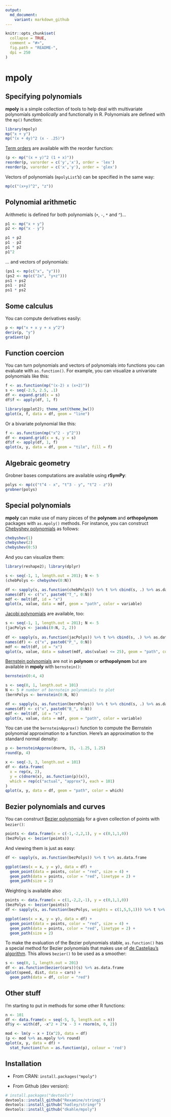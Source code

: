 ```yaml
---
output:
  md_document:
    variant: markdown_github
---
```


<!-- README.md is generated from README.Rmd. Please edit that file -->

```r

knitr::opts_chunk$set(
  collapse = TRUE,
  comment = "#>",
  fig.path = "README-",
  dpi = 250
)
```

# mpoly

## Specifying polynomials

__mpoly__ is a simple collection of tools to help deal with multivariate polynomials _symbolically_ and functionally in R.  Polynomials are defined with the `mp()` function:

```r
library(mpoly)
mp("x + y")
mp("(x + 4y)^2 (x - .25)")
```

[Term orders](http://en.wikipedia.org/wiki/Lexicographical_order#Monomials) are available with the reorder function:
```r
(p <- mp("(x + y)^2 (1 + x)"))
reorder(p, varorder = c('y','x'), order = 'lex')
reorder(p, varorder = c('x','y'), order = 'glex')
```

Vectors of polynomials (`mpolyList`'s) can be specified in the same way:
```r
mp(c("(x+y)^2", "z"))
```

## Polynomial arithmetic

Arithmetic is defined for both polynomials (`+`, `-`, `*` and `^`)...
```r
p1 <- mp("x + y")
p2 <- mp("x - y")

p1 + p2
p1 - p2
p1 * p2
p1^2
```

... and vectors of polynomials:
```r
(ps1 <- mp(c("x", "y")))
(ps2 <- mp(c("2x", "y+z")))
ps1 + ps2
ps1 - ps2
ps1 * ps2
```


## Some calculus

You can compute derivatives easily:
```r
p <- mp("x + x y + x y^2")
deriv(p, "y")
gradient(p)
```


## Function coercion

You can turn polynomials and vectors of polynomials into functions you can evaluate with `as.function()`.  For example, you can visualize a univariate polynomials like this:
```r
f <- as.function(mp("(x-2) x (x+2)"))
s <- seq(-2.5, 2.5, .1)
df <- expand.grid(x = s)
df$f <- apply(df, 1, f)

library(ggplot2); theme_set(theme_bw())
qplot(x, f, data = df, geom = "line")
```


Or a bivariate polynomial like this:
```r
f <- as.function(mp("x^2 - y^2")) 
df <- expand.grid(x = s, y = s)
df$f <- apply(df, 1, f)
qplot(x, y, data = df, geom = "tile", fill = f)
```

## Algebraic geometry

Grobner bases computations are available using __rSymPy__:

```r
polys <- mp(c("t^4 - x", "t^3 - y", "t^2 - z"))
grobner(polys)
```


## Special polynomials

__mpoly__ can make use of many pieces of the __polynom__ and __orthopolynom__ packages with `as.mpoly()` methods.  For instance, you can construct [Chebyshev polynomials](http://en.wikipedia.org/wiki/Chebyshev_polynomials) as follows:
```r
chebyshev(1)
chebyshev(2)
chebyshev(0:5)
```

And you can visualize them:
```r
library(reshape2); library(dplyr)

s <- seq(-1, 1, length.out = 201); N <- 5
(chebPolys <- chebyshev(0:N))

df <- sapply(s, as.function(chebPolys)) %>% t %>% cbind(s, .) %>% as.data.frame
names(df) <- c("x", paste0("T_", 0:N))
mdf <- melt(df, id = "x")
qplot(x, value, data = mdf, geom = "path", color = variable)
```

[Jacobi polynomials](http://en.wikipedia.org/wiki/Jacobi_polynomials) are available, too:
```r
s <- seq(-1, 1, length.out = 201); N <- 5
(jacPolys <- jacobi(0:N, 2, 2))
 
df <- sapply(s, as.function(jacPolys)) %>% t %>% cbind(s, .) %>% as.data.frame
names(df) <- c("x", paste0("P_", 0:N))
mdf <- melt(df, id = "x")
qplot(x, value, data = subset(mdf, abs(value) <= 25), geom = "path", color = variable)
```



[Bernstein polynomials](http://en.wikipedia.org/wiki/Bernstein_polynomial) are not in __polynom__ or __orthopolynom__ but are available in __mpoly__ with `bernstein()`:
```r
bernstein(0:4, 4)

s <- seq(0, 1, length.out = 101)
N <- 5 # number of bernstein polynomials to plot
(bernPolys <- bernstein(0:N, N))

df <- sapply(s, as.function(bernPolys)) %>% t %>% cbind(s, .) %>% as.data.frame
names(df) <- c("x", paste0("B_", 0:N))
mdf <- melt(df, id = "x")
qplot(x, value, data = mdf, geom = "path", color = variable)
```

You can use the `bernsteinApprox()` function to compute the Bernstein polynomial approximation to a function.  Here's an approximation to the standard normal density:

```r
p <- bernsteinApprox(dnorm, 15, -1.25, 1.25)
round(p, 4)

x <- seq(-3, 3, length.out = 101)
df <- data.frame(
  x = rep(x, 2),
  y = c(dnorm(x), as.function(p)(x)),
  which = rep(c("actual", "approx"), each = 101)
)
qplot(x, y, data = df, geom = "path", color = which)
```



## Bezier polynomials and curves

You can construct [Bezier polynomials](http://en.wikipedia.org/wiki/Bézier_curve) for a given collection of points with `bezier()`:
```r
points <- data.frame(x = c(-1,-2,2,1), y = c(0,1,1,0))
(bezPolys <- bezier(points))
```

And viewing them is just as easy:
```r
df <- sapply(s, as.function(bezPolys)) %>% t %>% as.data.frame

ggplot(aes(x = x, y = y), data = df) + 
  geom_point(data = points, color = "red", size = 4) +
  geom_path(data = points, color = "red", linetype = 2) +
  geom_path(size = 2)
```

Weighting is available also:

```r
points <- data.frame(x = c(1,-2,2,-1), y = c(0,1,1,0))
(bezPolys <- bezier(points))
df <- sapply(s, as.function(bezPolys, weights = c(1,5,5,1))) %>% t %>% as.data.frame

ggplot(aes(x = x, y = y), data = df) + 
  geom_point(data = points, color = "red", size = 4) +
  geom_path(data = points, color = "red", linetype = 2) +
  geom_path(size = 2)
```

To make the evaluation of the Bezier polynomials stable, `as.function()` has a special method for Bezier polynomials that makes use of [de Casteljau's algorithm](http://en.wikipedia.org/wiki/De_Casteljau%27s_algorithm).  This allows `bezier()` to be used as a smoother:
```r
s <- seq(0, 1, length.out = 201) 
df <- as.function(bezier(cars))(s) %>% as.data.frame
qplot(speed, dist, data = cars) +
  geom_path(data = df, color = "red")
```



## Other stuff

I'm starting to put in methods for some other R functions:

```r
n <- 101
df <- data.frame(x = seq(-5, 5, length.out = n))
df$y <- with(df, -x^2 + 2*x - 3 + rnorm(n, 0, 2))

mod <- lm(y ~ x + I(x^2), data = df)
(p <- mod %>% as.mpoly %>% round)
qplot(x, y, data = df) +
  stat_function(fun = as.function(p), colour = 'red')
```



## Installation

* From CRAN: `install.packages("mpoly")`

* From Github (dev version): 
```R
# install.packages("devtools")
devtools::install_github("Rexamine/stringi")
devtools::install_github("hadley/stringr")
devtools::install_github("dkahle/mpoly")
```



